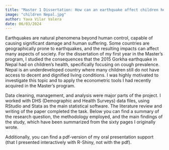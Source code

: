 ```yaml
---
title: "Master 1 Dissertation: How can an earthquake affect children health?"
image: "children Nepal.jpg"
author: Yava Vilar Valera
date: 06/03/2024
---
```


Earthquakes are natural phenomena beyond human control, capable of causing significant damage and human suffering. Some countries are geographically prone to earthquakes, and the resulting impacts can affect many aspects of society. For the dissertation of my first year in the Master's program, I studied the consequences that the 2015 Gorkha earthquake in Nepal had on children's health, specifically focusing on cough prevalence. Nepal is an underdeveloped country where many children still do not have access to decent and dignified living conditions. I was highly motivated to investigate this topic and to apply the econometric tools I had recently acquired in the Master's program.

Data cleaning, management, and analysis were major parts of the project. I worked with DHS (Demographic and Health Surveys) data files, using RStudio and Stata as the main statistical software. The literature review and writing of the paper completed the task. Below you can find a summary of the research question, the methodology employed, and the main findings of the study, which have been summarized from the sixty pages I originally wrote.

<object data="Synthèse 4 pages.pdf" type="application/pdf" width="100%" height="100%" style="min-height:50vh;">

</object>

Additionally, you can find a pdf-version of my oral presentation support (that I presented interactively with R-Shiny, not with the pdf).

<object data="presentacion mémoire.pdf" type="application/pdf" width="100%" height="100%" style="min-height:50vh;">

</object>
